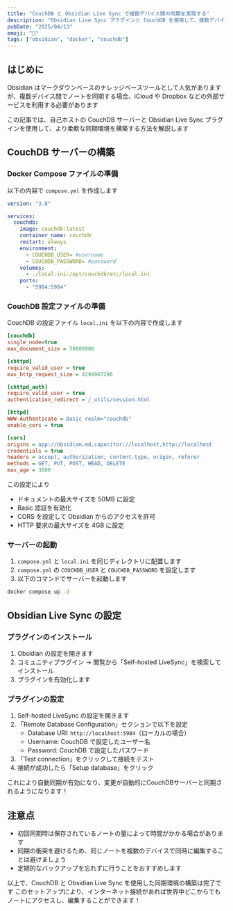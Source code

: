 ```yaml
---
title: "CouchDB と Obsidian Live Sync で複数デバイス間の同期を実現する"
description: "Obsidian Live Sync プラグインと CouchDB を使用して、複数デバイス間でノートを同期する方法を解説します"
pubDate: "2025/04/13"
emoji: "🔄"
tags: ["obsidian", "docker", "couchdb"]
---
```


## はじめに

Obsidian はマークダウンベースのナレッジベースツールとして人気がありますが、複数デバイス間でノートを同期する場合、iCloud や Dropbox などの外部サービスを利用する必要があります

この記事では、自己ホストの CouchDB サーバーと Obsidian Live Sync プラグインを使用して、より柔軟な同期環境を構築する方法を解説します

## CouchDB サーバーの構築

### Docker Compose ファイルの準備

以下の内容で `compose.yml` を作成します

```yaml
version: "3.8"

services:
  couchdb:
    image: couchdb:latest
    container_name: couchdb
    restart: always
    environment:
      - COUCHDB_USER= #username
      - COUCHDB_PASSWORD= #password
    volumes:
      - ./local.ini:/opt/couchdb/etc/local.ini
    ports:
      - "5984:5984"
```

### CouchDB 設定ファイルの準備

CouchDB の設定ファイル `local.ini` を以下の内容で作成します

```ini
[couchdb]
single_node=true
max_document_size = 50000000

[chttpd]
require_valid_user = true
max_http_request_size = 4294967296

[chttpd_auth]
require_valid_user = true
authentication_redirect = /_utils/session.html

[httpd]
WWW-Authenticate = Basic realm="couchdb"
enable_cors = true

[cors]
origins = app://obsidian.md,capacitor://localhost,http://localhost
credentials = true
headers = accept, authorization, content-type, origin, referer
methods = GET, PUT, POST, HEAD, DELETE
max_age = 3600
```

この設定により

- ドキュメントの最大サイズを 50MB に設定
- Basic 認証を有効化
- CORS を設定して Obsidian からのアクセスを許可
- HTTP 要求の最大サイズを 4GB に設定

### サーバーの起動

1. `compose.yml` と `local.ini` を同じディレクトリに配置します
2. `compose.yml` の `COUCHDB_USER` と `COUCHDB_PASSWORD` を設定します
3. 以下のコマンドでサーバーを起動します

```bash
docker compose up -d
```

## Obsidian Live Sync の設定

### プラグインのインストール

1. Obsidian の設定を開きます
2. コミュニティプラグイン → 閲覧から「Self-hosted LiveSync」を検索してインストール
3. プラグインを有効化します

### プラグインの設定

1. Self-hosted LiveSync の設定を開きます
2. 「Remote Database Configuration」セクションで以下を設定
   - Database URI: `http://localhost:5984`（ローカルの場合）
   - Username: CouchDB で設定したユーザー名
   - Password: CouchDB で設定したパスワード
3. 「Test connection」をクリックして接続をテスト
4. 接続が成功したら「Setup database」をクリック

これにより自動同期が有効になり、変更が自動的にCouchDBサーバーと同期されるようになります！

## 注意点

- 初回同期時は保存されているノートの量によって時間がかかる場合があります
- 同期の衝突を避けるため、同じノートを複数のデバイスで同時に編集することは避けましょう
- 定期的なバックアップを忘れずに行うことをおすすめします

以上で、CouchDB と Obsidian Live Sync を使用した同期環境の構築は完了です
このセットアップにより、インターネット接続があれば世界中どこからでもノートにアクセスし、編集することができます！
